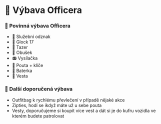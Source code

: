 # 👮 Výbava Officera

### 👮 Povinná výbava Officera

- 🌟 Služební odznak
- 🔫 Glock 17
- 🏃 Tazer
- 🩼 Obušek
- 📻 Vysílačka
- 🚨 Pouta + klíče
- 🔦 Baterka
- 🦺 Vesta

### 👜 Další doporučená výbava

- Outfitbag k rychlému převlečení v případě nějaké akce
- Zipties, hodí se ikdyž máte už u sebe pouta
- Vesty, doporučujeme si koupit více vest a dát si je do kufru vozidla ve kterém budete patrolovat
